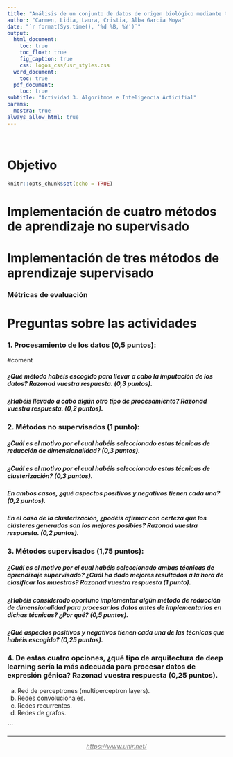 ```yaml
---
title: "Análisis de un conjunto de datos de origen biológico mediante técnicas de machine learning supervisadas y no supervisadas"
author: "Carmen, Lidia, Laura, Cristia, Alba Garcia Moya"
date: "`r format(Sys.time(), '%d %B, %Y')`"
output:
  html_document:
    toc: true
    toc_float: true
    fig_caption: true
    css: logos_css/usr_styles.css
  word_document:
    toc: true
  pdf_document:
    toc: true
subtitle: "Actividad 3. Algoritmos e Inteligencia Articifial"
params:
  mostra: true
always_allow_html: true
---
```

 
```{=html}
<script>
$(document).ready(function() {
  $head = $('#header');

  $head.prepend('<img src=\"logos_css/Logo_UNIR.png" alt="Logo_UNIR" style="display: block; margin: 0 auto; width: 185px;">');
});
</script>

```
# Objetivo


```r
knitr::opts_chunk$set(echo = TRUE)

```
# Implementación de cuatro métodos de aprendizaje no supervisado

# Implementación de tres métodos de aprendizaje supervisado 

### Métricas de evaluación


# Preguntas sobre las actividades


###    1. Procesamiento de los datos (0,5 puntos):

#coment

##### ¿Qué método habéis escogido para llevar a cabo la imputación de los datos? Razonad vuestra respuesta. (0,3 puntos).

##### ¿Habéis llevado a cabo algún otro tipo de procesamiento? Razonad vuestra respuesta. (0,2 puntos).

###    2. Métodos no supervisados (1 punto):

##### ¿Cuál es el motivo por el cual habéis seleccionado estas técnicas de reducción de dimensionalidad? (0,3 puntos).

##### ¿Cuál es el motivo por el cual habéis seleccionado estas técnicas de clusterización? (0,3 puntos).

##### En ambos casos, ¿qué aspectos positivos y negativos tienen cada una? (0,2 puntos).

##### En el caso de la clusterización, ¿podéis afirmar con certeza que los clústeres generados son los mejores posibles? Razonad vuestra respuesta. (0,2 puntos).

###      3. Métodos supervisados (1,75 puntos):

##### ¿Cuál es el motivo por el cual habéis seleccionado ambas técnicas de aprendizaje supervisado? ¿Cuál ha dado mejores resultados a la hora de clasificar las muestras? Razonad vuestra respuesta (1 punto).

##### ¿Habéis considerado oportuno implementar algún método de reducción de dimensionalidad para procesar los datos antes de implementarlos en dichas técnicas? ¿Por qué? (0,5 puntos).

##### ¿Qué aspectos positivos y negativos tienen cada una de las técnicas que habéis escogido? (0,25 puntos).

###      4. De estas cuatro opciones, ¿qué tipo de arquitectura de deep learning sería la más adecuada para procesar datos de expresión génica? Razonad vuestra respuesta (0,25 puntos).

a) Red de perceptrones (multiperceptron layers).
b) Redes convolucionales.
c) Redes recurrentes.
d) Redes de grafos.


\`\`\`  

<hr />

<p style="text-align: center;">
  <a href="https://www.unir.net/" style="color: #808080;"><em>https://www.unir.net/</em></a>
</p>

